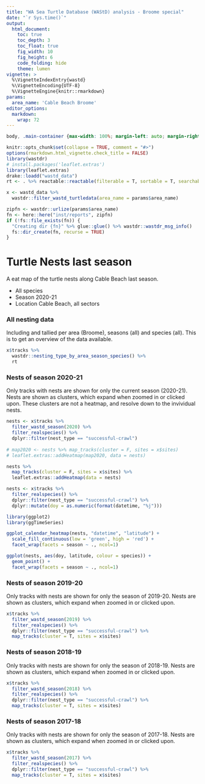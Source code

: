 ```yaml
---
title: "WA Sea Turtle Database (WAStD) analysis - Broome special"
date: "`r Sys.time()`"
output:
  html_document:
    toc: true
    toc_depth: 3
    toc_float: true
    fig_width: 10
    fig_height: 6
    code_folding: hide
    theme: lumen
vignette: >
  %\VignetteIndexEntry{wastd}
  %\VignetteEncoding{UTF-8}
  %\VignetteEngine{knitr::rmarkdown}
params:
  area_name: 'Cable Beach Broome'
editor_options: 
  markdown: 
    wrap: 72
---
```


```css
body, .main-container {max-width: 100%; margin-left: auto; margin-right: auto;}
```

```r
knitr::opts_chunk$set(collapse = TRUE, comment = "#>")
options(rmarkdown.html_vignette.check_title = FALSE)
library(wastdr)
# install.packages('leaflet.extras')
library(leaflet.extras)
drake::loadd("wastd_data")
rt <- . %>% reactable::reactable(filterable = T, sortable = T, searchable = T)

x <- wastd_data %>% 
  wastdr::filter_wastd_turtledata(area_name = params$area_name)
```

```r
zipfn <- wastdr::urlize(params$area_name)
fn <- here::here("inst/reports", zipfn)
if (!fs::file_exists(fn)) {
  "Creating dir {fn}" %>% glue::glue() %>% wastdr::wastdr_msg_info()
  fs::dir_create(fn, recurse = TRUE)
}
```

# Turtle Nests last season 
A eat map of the turtle nests along Cable Beach last season.

* All species
* Season 2020-21
* Location Cable Beach, all sectors

### All nesting data
Including and tallied per area (Broome), seasons (all) and species (all).
This is to get an overview of the data available.

```r
x$tracks %>% 
  wastdr::nesting_type_by_area_season_species() %>% 
  rt
```

### Nests of season 2020-21
Only tracks with nests are shown for only the current season (2020-21).
Nests are shown as clusters, which expand when zoomed in or clicked upon.
These clusters are not a heatmap, and resolve down to the invividual nests.

```r
nests <- x$tracks %>% 
  filter_wastd_season(2020) %>% 
  filter_realspecies() %>% 
  dplyr::filter(nest_type == "successful-crawl")
  
# map2020 <- nests %>% map_tracks(cluster = F, sites = x$sites)
# leaflet.extras::addHeatmap(map2020, data = nests)

nests %>% 
  map_tracks(cluster = F, sites = x$sites) %>%
  leaflet.extras::addHeatmap(data = nests)
```
```r
nests <- x$tracks %>% 
  filter_realspecies() %>% 
  dplyr::filter(nest_type == "successful-crawl") %>% 
  dplyr::mutate(doy = as.numeric(format(datetime, "%j")))

library(ggplot2)
library(ggTimeSeries)

ggplot_calendar_heatmap(nests, "datetime", "latitude") +
  scale_fill_continuous(low = 'green', high = 'red') + 
  facet_wrap(facets = season ~ ., ncol=1)

ggplot(nests, aes(doy, latitude, colour = species)) +
  geom_point() +
  facet_wrap(facets = season ~ ., ncol=1)
```


### Nests of season 2019-20
Only tracks with nests are shown for only the season of 2019-20.
Nests are shown as clusters, which expand when zoomed in or clicked upon.

```r
x$tracks %>% 
  filter_wastd_season(2019) %>% 
  filter_realspecies() %>% 
  dplyr::filter(nest_type == "successful-crawl") %>% 
  map_tracks(cluster = T, sites = x$sites)
```


### Nests of season 2018-19
Only tracks with nests are shown for only the season of 2018-19.
Nests are shown as clusters, which expand when zoomed in or clicked upon.

```r
x$tracks %>% 
  filter_wastd_season(2018) %>% 
  filter_realspecies() %>% 
  dplyr::filter(nest_type == "successful-crawl") %>% 
  map_tracks(cluster = T, sites = x$sites)
```


### Nests of season 2017-18
Only tracks with nests are shown for only the season of 2017-18.
Nests are shown as clusters, which expand when zoomed in or clicked upon.

```r
x$tracks %>% 
  filter_wastd_season(2017) %>% 
  filter_realspecies() %>% 
  dplyr::filter(nest_type == "successful-crawl") %>% 
  map_tracks(cluster = T, sites = x$sites)
```
